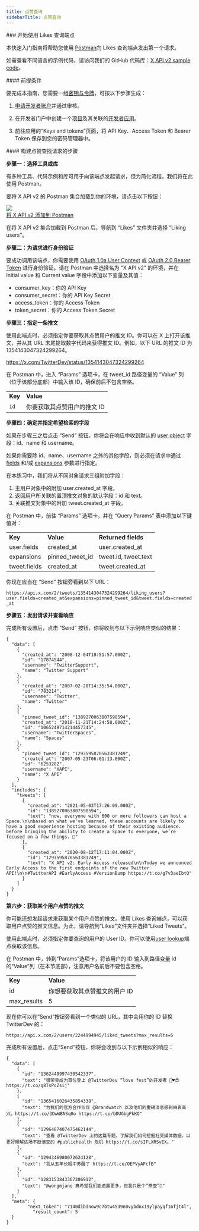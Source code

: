 ```yaml
---
title: 点赞查询
sidebarTitle: 点赞查询
---
```



<div id="getting-started-with-the-likes-lookup-endpoint">
  ### 开始使用 Likes 查询端点
</div>

本快速入门指南将帮助您使用 [Postman](/zh/tutorials/postman-getting-started)向 Likes 查询端点发出第一个请求。

如需查看不同语言的示例代码，请访问我们的 GitHub 代码库：[X API v2 sample code](https://github.com/xdevplatform/Twitter-API-v2-sample-code)。
 

<div id="prerequisites">
  #### 前提条件
</div>

要完成本指南，您需要一组[密钥与令牌](/zh/resources/fundamentals/authentication)，可按以下步骤生成：

1. [申请开发者账户](https://developer.x.com/en/apply-for-access)并通过审核。

2. 在开发者门户中创建一个[项目](/zh/resources/fundamentals/projects)及其关联的[开发者应用](/zh/resources/fundamentals/developer-apps)。

3. 前往应用的“Keys and tokens”页面，将 API Key、Access Token 和 Bearer Token 保存到您的密码管理器中。

<div id="steps-to-build-a-likes-lookup-request">
  #### 构建点赞查找请求的步骤
</div>

**步骤一：选择工具或库**

有多种工具、代码示例和库可用于向该端点发起请求，但为简化流程，我们将在此使用 Postman。

要将 X API v2 的 Postman 集合加载到你的环境，请点击以下按钮：

[![](https://cdn.cms-twdigitalassets.com/content/dam/developer-twitter/m1_vnext/carat.svg)<br />将 X API v2 添加到 Postman](https://app.getpostman.com/run-collection/9956214-784efcda-ed4c-4491-a4c0-a26470a67400)

在将 X API v2 集合加载到 Postman 后，导航到 “Likes” 文件夹并选择 “Liking users”。 
 

**步骤二：为请求进行身份验证**

要成功调用该端点，你需要使用 [OAuth 1.0a User Context](/zh/resources/fundamentals/authentication) 或 [OAuth 2.0 Bearer Token](/zh/resources/fundamentals/authentication#oauth-2-0) 进行身份验证。请在 Postman 中选择名为 “X API v2” 的环境，并在 Initial value 和 Current value 字段中添加以下变量及其值：

- consumer\_key：你的 API Key
- consumer\_secret：你的 API Key Secret
- access\_token：你的 Access Token
- token\_secret：你的 Access Token Secret
   

**步骤三：指定一条推文**

使用此端点时，必须指定你要获取其点赞用户的推文 ID。你可以在 X 上打开该推文，并从其 URL 末尾提取数字代码来获得推文 ID。例如，以下 URL 的推文 ID 为 1354143047324299264。

https://x.com/TwitterDev/status/1354143047324299264

在 Postman 中，进入 “Params” 选项卡，在 tweet\_id 路径变量的 “Value” 列（位于该部分底部）中输入该 ID，确保前后不包含空格。 

|     |     |
| :--- | :--- |
| **Key** | **Value** |
| `id` | 你要获取其点赞用户的推文 ID |

**步骤四：确定并指定希望检索的字段**

如果在步骤三之后点击 “Send” 按钮，你将会在响应中收到默认的 [user object](/zh/x-api/fundamentals/data-dictionary#user) 字段：id、name 和 username。

如果你需要除 id、name、username 之外的其他字段，则必须在请求中通过 [fields](/zh/x-api/fundamentals/fields) 和/或 [expansions](/zh/x-api/fundamentals/expansions) 参数进行指定。

在本练习中，我们将从不同对象请求三组附加字段：

1. 主用户对象中的附加 user.created\_at 字段。
2. 返回用户所关联的置顶推文对象的默认字段：id 和 text。
3. 关联推文对象中的附加 tweet.created\_at 字段。

在 Postman 中，前往 “Params” 选项卡，并在 “Query Params” 表中添加以下键值对：

|     |     |     |
| :--- | :--- | :--- |
| **Key** | **Value** | **Returned fields** |
| user.fields | created\_at | user.created\_at |
| expansions | pinned\_tweet\_id | tweet.id, tweet.text |
| tweet.fields | created\_at | tweet.created\_at |

你现在应当在 “Send” 按钮旁看到以下 URL：

`https://api.x.com/2/tweets/1354143047324299264/liking_users?user.fields=created_at&expansions=pinned_tweet_id&tweet.fields=created_at`

**步骤五：发出请求并查看响应**

完成所有设置后，点击 “Send” 按钮，你将收到与以下示例响应类似的结果：

```
{
  "data": [
    {
      "created_at": "2008-12-04T18:51:57.000Z",
      "id": "17874544",
      "username": "TwitterSupport",
      "name": "Twitter Support"
    },
    {
      "created_at": "2007-02-20T14:35:54.000Z",
      "id": "783214",
      "username": "Twitter",
      "name": "Twitter"
    },
    {
      "pinned_tweet_id": "1389270063807598594",
      "created_at": "2018-11-21T14:24:58.000Z",
      "id": "1065249714214457345",
      "username": "TwitterSpaces",
      "name": "Spaces"
    },
    {
      "pinned_tweet_id": "1293595870563381249",
      "created_at": "2007-05-23T06:01:13.000Z",
      "id": "6253282",
      "username": "XAPI",
      "name": "X API"
    }
  ],
  "includes": {
    "tweets": [
      {
        "created_at": "2021-05-03T17:26:09.000Z",
        "id": "1389270063807598594",
        "text": "now, everyone with 600 or more followers can host a Space.\n\nbased on what we've learned, these accounts are likely to have a good experience hosting because of their existing audience. before bringing the ability to create a Space to everyone, we’re focused on a few things. 🧵"
      },
      {
        "created_at": "2020-08-12T17:11:04.000Z",
        "id": "1293595870563381249",
        "text": "X API v2: Early Access released\n\nToday we announced Early Access to the first endpoints of the new Twitter API!\n\n#TwitterAPI #EarlyAccess #VersionBump https://t.co/g7v3aeIbtQ"
      }
    ]
  }
}
```

**第六步：获取某个用户点赞的推文**

你可能还想发起请求来获取某个用户点赞的推文。使用 Likes 查询端点，可以获取用户点赞的推文信息。为此，请导航到“Likes”文件夹并选择“Liked Tweets”。

使用此端点时，必须指定你要查询的用户的 User ID。你可以使用[user lookup](/zh/x-api/users/lookup/introduction)端点获取该信息。

在 Postman 中，转到“Params”选项卡，将该用户的 ID 输入到路径变量 id 的“Value”列（在本节底部），注意用户名前后不要包含空格。

|     |     |
| :--- | :--- |
| **Key** | **Value** |
| id  | 你想要获取其点赞推文的用户 ID |
| max\_results | 5   |

现在你可以在“Send”按钮旁看到一个类似的 URL，其中会用你的 ID 替换 TwitterDev 的：
 

`https://api.x.com/2/users/2244994945/liked_tweets?max_results=5`

完成所有设置后，点击“Send”按钮，你将会收到与以下示例相似的响应：

```
{
  "data": [
    {
      "id": "1362449997430542337",
      "text": "很荣幸成为首位登上 @TwitterDev “love fest”的开发者 🥰♥️😍 https://t.co/g8TsPoZsij"
    },
    {
      "id": "1365416026435854338",
      "text": "为我们的官方合作伙伴 @Brandwatch 以及他们的重磅消息感到由衷高兴。https://t.co/3DwWBNSq0o https://t.co/bDUGbgPkKO"
    },
    {
      "id": "1296487407475462144",
      "text": "查看 @TwitterDev 上的这篇专题，了解我们如何挖掘社交媒体数据，以更好理解这场不断演变的 #publichealth 危机 https://t.co/sIFLXRSvEX。"
    },
    {
      "id": "1294346980072624128",
      "text": "我从五年长眠中苏醒了 https://t.co/OEPVyAFcfB"
    },
    {
      "id": "1283153843367206912",
      "text": "@wongmjane 真希望我们能透露更多，但我只是个“茶壶”👀"
    }
  ],
  "meta": {
        "next_token": "7140dibdnow9c7btw4539n0vybdnx19ylpayqf16fjt4l",
    	  "result_count": 5
  }
}
```